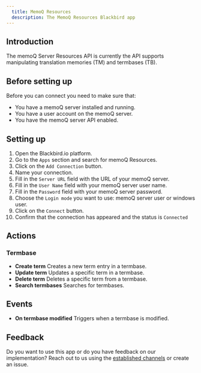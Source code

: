```yaml
---
  title: MemoQ Resources
  description: The MemoQ Resources Blackbird app
---
```


<LinkCard title="View on Github" target="_blank" href="https://github.com/bb-io/MemoQResources" icon="github" />

## Introduction

The memoQ Server Resources API is currently the API supports manipulating translation memories (TM) and termbases (TB).


## Before setting up

Before you can connect you need to make sure that:

- You have a memoQ server installed and running.
- You have a user account on the memoQ server.
- You have the memoQ server API enabled.

## Setting up

1. Open the Blackbird.io platform.
2. Go to the `Apps` section and search for memoQ Resources.
3. Click on the `Add Connection` button.
4. Name your connection.
5. Fill in the `Server URL` field with the URL of your memoQ server.
6. Fill in the `User Name` field with your memoQ server user name.
7. Fill in the `Password` field with your memoQ server password.
8. Choose the `Login mode` you want to use: memoQ server user or windows user.
9. Click on the `Connect` button.
10. Confirm that the connection has appeared and the status is `Connected`

## Actions

### Termbase

- **Create term** Creates a new term entry in a termbase.
- **Update term**  Updates a specific term in a termbase.
- **Delete term** Deletes a specific term from a termbase.
- **Search termbases** Searches for termbases.

## Events

- **On termbase modified**  Triggers when a termbase is modified.

## Feedback

Do you want to use this app or do you have feedback on our implementation? Reach out to us using the [established channels](https://www.blackbird.io/) or create an issue.

